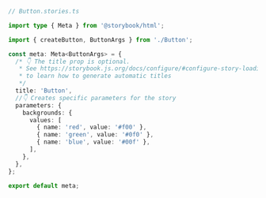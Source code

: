 ```ts
// Button.stories.ts

import type { Meta } from '@storybook/html';

import { createButton, ButtonArgs } from './Button';

const meta: Meta<ButtonArgs> = {
  /* 👇 The title prop is optional.
   * See https://storybook.js.org/docs/configure/#configure-story-loading
   * to learn how to generate automatic titles
   */
  title: 'Button',
  //👇 Creates specific parameters for the story
  parameters: {
    backgrounds: {
      values: [
        { name: 'red', value: '#f00' },
        { name: 'green', value: '#0f0' },
        { name: 'blue', value: '#00f' },
      ],
    },
  },
};

export default meta;
```
